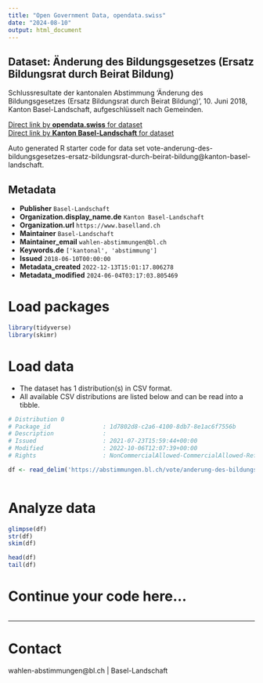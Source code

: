 ```yaml
---
title: "Open Government Data, opendata.swiss"
date: "2024-08-10"
output: html_document
---
```


## Dataset: Änderung des Bildungsgesetzes (Ersatz Bildungsrat durch Beirat Bildung)

Schlussresultate der kantonalen Abstimmung 'Änderung des Bildungsgesetzes (Ersatz Bildungsrat durch Beirat Bildung)', 10. Juni 2018, Kanton Basel-Landschaft, aufgeschlüsselt nach Gemeinden.

[Direct link by **opendata.swiss** for dataset](https://opendata.swiss/de/dataset/anderung-des-bildungsgesetzes-ersatz-bildungsrat-durch-beirat-bildung)<br>
[Direct link by **Kanton Basel-Landschaft** for dataset](https://abstimmungen.bl.ch/vote/anderung-des-bildungsgesetzes-ersatz-bildungsrat-durch-beirat-bildung/data)

Auto generated R starter code for data set vote-anderung-des-bildungsgesetzes-ersatz-bildungsrat-durch-beirat-bildung@kanton-basel-landschaft.

## Metadata

- **Publisher** `Basel-Landschaft`
- **Organization.display_name.de** `Kanton Basel-Landschaft`
- **Organization.url** `https://www.baselland.ch`
- **Maintainer** `Basel-Landschaft`
- **Maintainer_email** `wahlen-abstimmungen@bl.ch`
- **Keywords.de** `['kantonal', 'abstimmung']`
- **Issued** `2018-06-10T00:00:00`
- **Metadata_created** `2022-12-13T15:01:17.806278`
- **Metadata_modified** `2024-06-04T03:17:03.805469`


# Load packages

```r

library(tidyverse)
library(skimr)

```

# Load data

-   The dataset has 1 distribution(s) in CSV format.
-   All available CSV distributions are listed below and can be read into a tibble.

```r

# Distribution 0
# Package_id               : 1d7802d8-c2a6-4100-8db7-8e1ac6f7556b
# Description              : 
# Issued                   : 2021-07-23T15:59:44+00:00
# Modified                 : 2022-10-06T12:07:39+00:00
# Rights                   : NonCommercialAllowed-CommercialAllowed-ReferenceRequired

df <- read_delim('https://abstimmungen.bl.ch/vote/anderung-des-bildungsgesetzes-ersatz-bildungsrat-durch-beirat-bildung/data-csv')



```

# Analyze data

```r

glimpse(df)
str(df)
skim(df)

head(df)
tail(df)

```

# Continue your code here...

```r

```

------------------------------------------------------------------------

# Contact

wahlen-abstimmungen@bl.ch | Basel-Landschaft

